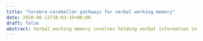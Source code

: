 ```yaml
---
title: "Cerebro-cerebellar pathways for verbal working memory"
date: 2020-06-12T16:03:15+08:00
draft: false
abstract: Verbal working memory involves holding verbal information in short-term memory. Two cerebro-cerebellar networks for verbal working memory have been proposed (1) fronto-superior cerebellar network associated with controlling and updating speech-related information, and (2) parieto-inferior cerebellar network associated with storing speech-related information briefly. Sobczak-Edmans and colleagues (2019) examined the structural and functional connectivity of these cerebro-cerebellar networks. Using diffusion spectrum imaging tractography, they reconstructed white matter tracts in (1) the left inferior frontal gyrus via the pons to the right superior cerebellum, and (2) the left inferior parietal lobule via the pons to the right inferior cerebellum. They also found that greater structural connectivity of the ponto-superior cerebellar tract was correlated with slower response time for verbal working memory. This study provides support to the two cerebro-cerebellar networks and suggests that the structural connectivity of the networks relates functionally to verbal working memory.
---
```


